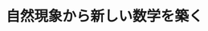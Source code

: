 ﻿---
title: "自然現象から新しい数学を築く"
category: "理学院"
vol: 5
interviewee: "小沢 真 "
url: ""
tags: ["数学","自然","言葉"]
pdf: "5-2.pdf"
career: ""
preface: "「大学生になるまでに、自分が本当にやりたいと思うことに出会えた人は幸福である。」ということを聞かされた人はいないだろうか。自分の将来を見だすことがいかに難しいかを示している言葉だ。では、今回訪問したの数学者小澤真を生み出す端緒とはどのようなものだったのだろう。"
---
